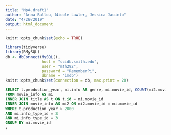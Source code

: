 ```yaml
---
title: "Mp4.draft1"
author: "Anna Ballou, Nicole Lawler, Jessica Jacinto"
date: "4/29/2019"
output: html_document
---
```


```r
knitr::opts_chunk$set(echo = TRUE)
```

```r
library(tidyverse)
library(RMySQL)
db <- dbConnect(MySQL(), 
                host = "scidb.smith.edu", 
                user = "mth292", 
                password = "RememberPi", 
                dbname = "imdb")
knitr::opts_chunk$set(connection = db, max.print = 20)
```


```sql
SELECT t.production_year, mi.info AS genre, mi.movie_id, COUNT(mi2.movie_id) AS num_times
FROM movie_info AS mi
INNER JOIN title AS t ON t.id = mi.movie_id
INNER JOIN movie_info AS mi2 ON mi2.movie_id = mi.movie_id
WHERE t.production_year > 2000
AND mi.info_type_id = 3
AND mi.info_type_id = 3
GROUP BY mi.movie_id
;
```


